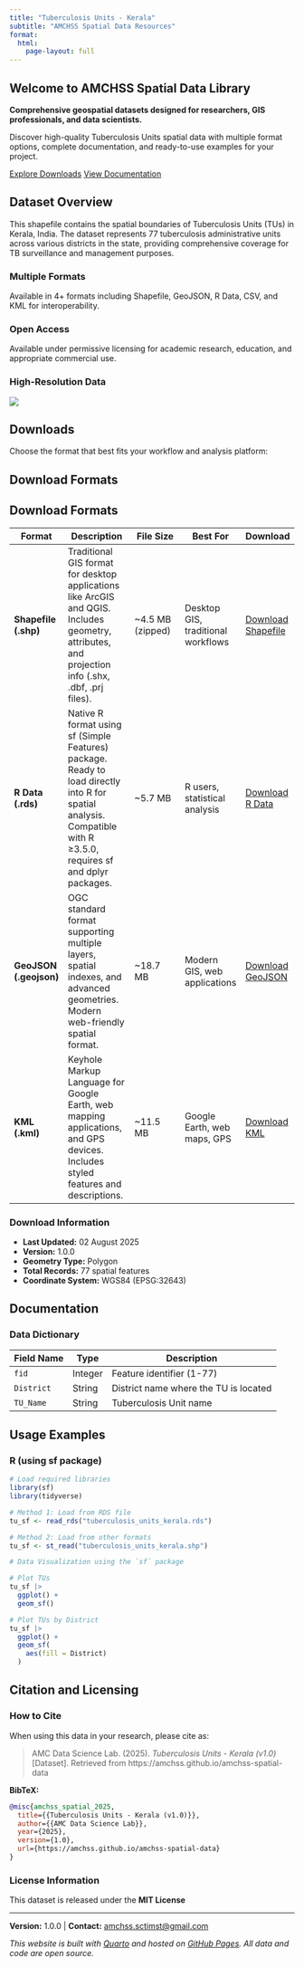 ```yaml
---
title: "Tuberculosis Units - Kerala"
subtitle: "AMCHSS Spatial Data Resources"
format:
  html:
    page-layout: full
---
```


::: hero-section
# Welcome to AMCHSS Spatial Data Library

**Comprehensive geospatial datasets designed for researchers, GIS professionals, and data scientists.**

Discover high-quality Tuberculosis Units spatial data with multiple format options, complete documentation, and ready-to-use examples for your project.

[Explore Downloads](#downloads){.btn .btn-primary .btn-lg .me-3} [View Documentation](#documentation){.btn .btn-outline-secondary .btn-lg}
:::

## Dataset Overview {#overview}

This shapefile contains the spatial boundaries of Tuberculosis Units (TUs) in Kerala, India. The dataset represents 77 tuberculosis administrative units across various districts in the state, providing comprehensive coverage for TB surveillance and management purposes.

::::::: features-grid
::: feature-card
### <i class="fas fa-code-branch"></i> Multiple Formats

Available in 4+ formats including Shapefile, GeoJSON, R Data, CSV, and KML for interoperability.
:::

::: feature-card
### <i class="fas fa-creative-commons"></i> Open Access

Available under permissive licensing for academic research, education, and appropriate commercial use.
:::

::: feature-card
### <i class="fas fa-database"></i> High-Resolution Data
![](TU_map.png)
:::

:::::::

## Downloads {#downloads}

Choose the format that best fits your workflow and analysis platform:

## Download Formats

## Download Formats

| Format | Description | File Size | Best For | Download |
|--------|-------------|-----------|----------|----------|
| **Shapefile (.shp)** | Traditional GIS format for desktop applications like ArcGIS and QGIS. Includes geometry, attributes, and projection info (.shx, .dbf, .prj files). | ~4.5 MB (zipped) | Desktop GIS, traditional workflows | [Download Shapefile](https://amchss.github.io/amchss-spatial-data/data/tuberculosis_units_kerala.zip) |
| **R Data (.rds)** | Native R format using sf (Simple Features) package. Ready to load directly into R for spatial analysis. Compatible with R ≥3.5.0, requires sf and dplyr packages. | ~5.7 MB | R users, statistical analysis | [Download R Data](https://amchss.github.io/amchss-spatial-data/data/tuberculosis_units_kerala.rds) |
| **GeoJSON (.geojson)** | OGC standard format supporting multiple layers, spatial indexes, and advanced geometries. Modern web-friendly spatial format. | ~18.7 MB | Modern GIS, web applications | [Download GeoJSON](https://amchss.github.io/amchss-spatial-data/data/tuberculosis_units_kerala.geojson) |
| **KML (.kml)** | Keyhole Markup Language for Google Earth, web mapping applications, and GPS devices. Includes styled features and descriptions. | ~11.5 MB | Google Earth, web maps, GPS | [Download KML](https://amchss.github.io/amchss-spatial-data/data/tuberculosis_units_kerala.kml) |

::: download-info
### Download Information

-   **Last Updated:** 02 August 2025
-   **Version:** 1.0.0
-   **Geometry Type:** Polygon
-   **Total Records:** 77 spatial features
-   **Coordinate System:** WGS84 (EPSG:32643)
:::

## Documentation {#documentation}

### Data Dictionary

| Field Name | Type    | Description                           |
|------------|---------|---------------------------------------|
| `fid`      | Integer | Feature identifier (1-77)             |
| `District` | String  | District name where the TU is located |
| `TU_Name`  | String  | Tuberculosis Unit name                |

## Usage Examples {#examples}

### R (using sf package)

``` r
# Load required libraries
library(sf)
library(tidyverse)

# Method 1: Load from RDS file
tu_sf <- read_rds("tuberculosis_units_kerala.rds")

# Method 2: Load from other formats
tu_sf <- st_read("tuberculosis_units_kerala.shp")

# Data Visualization using the `sf` package

# Plot TUs
tu_sf |> 
  ggplot() +
  geom_sf()

# Plot TUs by District  
tu_sf |> 
  ggplot() +
  geom_sf(
    aes(fill = District)
  )

```

## Citation and Licensing {#licensing}

### How to Cite

When using this data in your research, please cite as:

> AMC Data Science Lab. (2025). *Tuberculosis Units - Kerala (v1.0)* \[Dataset\]. Retrieved from https://amchss.github.io/amchss-spatial-data

**BibTeX:**

``` bibtex
@misc{amchss_spatial_2025,
  title={{Tuberculosis Units - Kerala (v1.0)}},
  author={{AMC Data Science Lab}},
  year={2025},
  version={1.0},
  url={https://amchss.github.io/amchss-spatial-data}
}
```

### License Information

This dataset is released under the **MIT License**

------------------------------------------------------------------------

::: footer-info
**Version:** 1.0.0 \| **Contact:** [amchss.sctimst\@gmail.com](mailto:amchss.sctimst@gmail.com)

*This website is built with [Quarto](https://quarto.org/) and hosted on [GitHub Pages](https://pages.github.com/). All data and code are open source.*
:::
